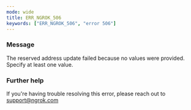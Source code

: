 ```yaml
---
mode: wide
title: ERR_NGROK_506
keywords: ["ERR_NGROK_506", "error 506"]
---
```


### Message

The reserved address update failed because no values were provided. Specify at least one value.

### Further help

If you're having trouble resolving this error, please reach out to [support@ngrok.com](mailto:support@ngrok.com?subject=Help%20with%20ERR_NGROK_506)
